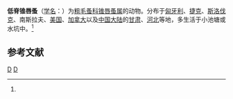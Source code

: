 {{Speciesbox
| taxon = Wlassicsia pannonica
| binomial_authority = (Daday, 1903)<ref name='id12342'>{{cite web| url =http://www.bioinfo.cn/db05/BjdwSpecies.php?action=view&id=12342| title =低脊锥唇蚤| work =《中国动物物种编目数据库》| publisher =中国科学院微生物研究所| author =中国科学院动物研究所| accessdate =2009-04-28| deadurl =yes| archiveurl =https://web.archive.org/web/20160305082658/http://www.bioinfo.cn/db05/BjdwSpecies.php?action=view&id=12342| archivedate =2016-03-05}}</ref>
}}

'''低脊锥唇蚤'''（[[学名|学名]]：{{lang|la|''Wlassicsia pannonica''}}）为[[粗毛蚤科|粗毛蚤科]][[锥唇蚤属|锥唇蚤属]]的动物。分布于[[匈牙利|匈牙利]]、[[捷克|捷克]]、[[斯洛伐克|斯洛伐克]]、南斯拉夫、[[美国|美国]]、[[加拿大|加拿大]]以及[[中国大陆|中国大陆]]的[[甘肃|甘肃]]、[[河北|河北]]等地，多生活于小池塘或水坑中。<ref name='id12342'/>

== 参考文献 ==
{{reflist}}

{{节肢动物小作品}}

{{taxonbar}}
[[Category:_1903年描述的动物|D]]
[[Category:锥唇蚤属|D]]